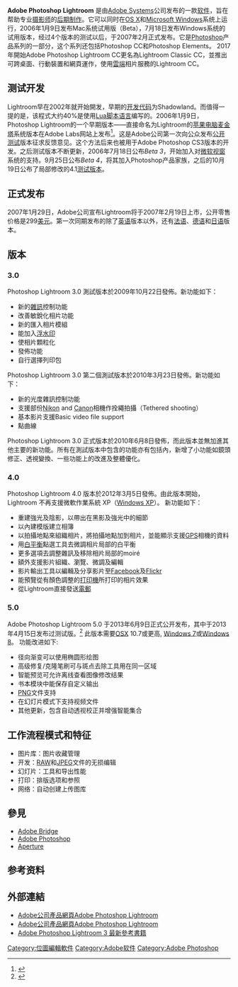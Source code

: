 {{Infobox_Software
|name = Adobe Lightroom Classic
|developer = [[Adobe_Systems|Adobe Systems]]
|logo = Adobe Photoshop Lightroom Classic CC icon.svg
|logo size =
|latest_release_version = 10.0
|latest_release_date = {{Start date and age|2020|10|19}} <ref>{{cite web|title=Lightroom Classic 的新增功能|url=https://helpx.adobe.com/tw/lightroom/help/whats-new.html|publisher=Adobe Systems|accessdate=2019-04-03|archive-date=2019-04-03|archive-url=https://web.archive.org/web/20190403104936/https://helpx.adobe.com/tw/lightroom/help/whats-new.html|dead-url=no}}</ref>
| programming language = [[C++|C++]], [[Lua|Lua]]<ref>{{Cite web |url=http://www.sauria.com/blog/2008/10/09/lua-in-lightroom/ |title=sauria.com |accessdate=2019-04-15 |archive-date=2019-07-01 |archive-url=https://web.archive.org/web/20190701204301/https://www.sauria.com/blog/2008/10/09/lua-in-lightroom/ |dead-url=no }}</ref>
|operating_system = [[Windows|Windows]], [[macOS|macOS]]
|genre = 照片后期处理
|license = 专有
|website = [https://www.adobe.com/products/photoshop-lightroom-classic.html Lightroom Classic]
}}
{{Infobox software
| name = Adobe Lightroom
| logo = Adobe Photoshop Lightroom CC logo.svg
| logo size =
| developer = [[Adobe_Systems|Adobe Systems]]
| latest release version = 4.0
| latest_release_date = {{Start date and age|2020|10|19}} <ref>{{cite web|title=Lightroom 的新增功能|url=https://helpx.adobe.com/tw/lightroom-cc/using/whats-new.html|publisher=Adobe Systems|accessdate=2019-04-03|archive-date=2019-04-03|archive-url=https://web.archive.org/web/20190403133606/https://helpx.adobe.com/tw/lightroom-cc/using/whats-new.html|dead-url=no}}</ref>
| operating system = [[Windows|Windows]], [[macOS|macOS]]
| website = [https://adobe.com/products/photoshop-lightroom.html Lightroom]
}}
'''Adobe Photoshop Lightroom''' 是由[[Adobe_Systems|Adobe Systems]]公司发布的一款[[软件|软件]]，旨在帮助专业[[摄影师|摄影师]]的[[后期制作|后期制作]]。它可以同时在[[OS_X|OS X]]和[[Microsoft_Windows|Microsoft Windows]]系统上运行，2006年1月9日发布Mac系统试用版（Beta），7月18日发布Windows系统的试用版本，经过4个版本的测试以后，于2007年2月正式发布。它是[[Photoshop|Photoshop]]产品系列的一部分，这个系列还包括Photoshop CC和Photoshop Elements。
2017年開始Adobe Photoshop Lightroom CC更名為Lightroom Classic CC，並推出可跨桌面、行動裝置和網頁運作，使用[[雲端|雲端]]相片服務的Lightroom CC。

== 测试开发 ==
Lightroom早在2002年就开始開发，早期的[[開發代號|开发代码]]为Shadowland。而值得一提的是，该程式大约40%是使用[[Lua|Lua]][[脚本语言|脚本语言]]编写的。2006年1月9日，Photoshop Lightroom的一个早期版本——直接命名为Lightroom的[[苹果电脑|苹果电脑]][[麦金塔|麦金塔]]系统版本在Adobe Labs网站上发布<ref>{{Cite web |url=http://labs.adobe.com/ |title=Adobe Labs |accessdate=2020-09-25 |archive-date=2017-01-06 |archive-url=https://web.archive.org/web/20170106141831/http://labs.adobe.com/ |dead-url=no }}</ref>。这是Adobe公司第一次向公众发布[[公开测试|公开测试]]版本征求反馈意见。这个方法后来也被用于Adobe Photoshop CS3版本的开发。之后测试版本不断更新，2006年7月18日公布''Beta 3''，开始加入对[[微软|微软]][[视窗|视窗]]系统的支持。9月25日公布''Beta 4''，将其加入Photoshop产品家族，之后的10月19日公布了局部修改的4.1[[测试版本|测试版本]]。

== 正式发布 ==
2007年1月29日，Adobe公司宣布Lightroom将于2007年2月19日上市，公开零售价格是299[[美元|美元]]。第一次同期发布的除了[[英语|英语]]版本以外，还有[[法语|法语]]、[[德语|德语]]和[[日语|日语]]版本。

==版本==
{{Wide image|dn lightroom release history.png|2731px|Lightroom發行時間表|100%}}
===3.0===
Photoshop Lightroom 3.0 測試版本於2009年10月22日發佈。新功能如下：

* 新的[[雜訊|雜訊]]控制功能
* 改善敏銳化相片功能
* 新的匯入相片模組
* 能加入[[浮水印|浮水印]]
* 使相片顆粒化
* 發佈功能
* 自行選擇列印包

Photoshop Lightroom 3.0 第二個測試版本於2010年3月23日發佈。新功能如下：

* 新的光度雜訊控制功能
* 支援部份[[Nikon|Nikon]] and [[佳能|Canon]]相機作拴繩拍攝（Tethered shooting） 
* 基本影片支援Basic video file support
* 點曲線

Photoshop Lightroom 3.0 正式版本於2010年6月8日發佈，而此版本並無加進其他主要的新功能。所有在測試版本中包含的功能亦有包括內，新增了小功能如鏡頭修正、透視變換、一些功能上的改進及整體優化。

===4.0===
Photoshop Lightroom 4.0 版本於2012年3月5日發佈。由此版本開始，Lightroom 不再支援微軟作業系統 XP（[[Windows_XP|Windows XP]]）。
新功能如下：

* 重建強光及陰影，以帶出在黑影及強光中的細節
* 以內建模版建立相簿
* 以拍攝地點來組織相片，將拍攝地點加到相片，並能顯示支援[[GPS|GPS]]相機的資料
* 用[[白平衡|白平衡]]點選工具去微調相片局部的白平衡
* 更多選項去調整雜訊及移除相片局部的moiré
* 額外支援影片組織、瀏覽、微調及編輯
* 影片輸出工具以編輯及分享影片至[[Facebook|Facebook]]及[[Flickr|Flickr]]
* 能預覽從有顏色調整的[[打印機|打印機]]所打印的相片效果
* 從Lightroom直接發送[[電郵|電郵]]

=== 5.0 ===
Adobe Photoshop Lightroom 5.0 于2013年6月9日正式公开发布，其中于2013年4月15日发布过测试版。<ref>{{cite web|title=Lightroom 5 now available|url=http://blogs.adobe.com/photoshopdotcom/2013/06/lightroom-5-now-available.html|accessdate=2013-09-19|archive-date=2013-06-10|archive-url=https://web.archive.org/web/20130610103748/http://blogs.adobe.com/photoshopdotcom/2013/06/lightroom-5-now-available.html|dead-url=no}}</ref> 此版本需要[[OSX|OSX]] 10.7或更高, [[Windows_7|Windows 7]]或[[Windows_8|Windows 8]]。
功能改进如下:

* 径向渐变可以使用椭圆形绘图
* 高级修复/克隆笔刷可与斑点去除工具用在同一区域
* 智能预览可允许离线查看图像修改结果
* 书本模块中能保存自定义输出
* [[PNG|PNG]]文件支持
* 在幻灯片模式下支持视频文件
* 其他更新，包含自动透视校正并增强智能集合

== 工作流程模式和特征 ==
* 图片库：图片收藏管理
* 开发：[[RAW|RAW]]和[[JPEG|JPEG]]文件的无损编辑
* 幻灯片：工具和导出性能
* 打印：排版选项和参照
* 网络：自动创建上传图库

== 參見 ==
* [[Adobe_Bridge|Adobe Bridge]]
* [[Adobe_Photoshop|Adobe Photoshop]]
* [[Aperture|Aperture]]

==参考资料==
{{Reflist|2}}

== 外部連結 ==
* [http://www.adobe.com/cn/products/photoshoplightroom/ Adobe公司產品網頁Adobe Photoshop Lightroom]{{Wayback|url=http://www.adobe.com/cn/products/photoshoplightroom/ |date=20070208040357 }}{{zh-cn}}
* [http://www.adobe.com/tw/products/photoshoplightroom/ Adobe公司產品網頁Adobe Photoshop Lightroom]{{Wayback|url=http://www.adobe.com/tw/products/photoshoplightroom/ |date=20070221215028 }}{{zh-tw}}
* [http://www.facebook.com/pages/%E8%B7%9F%E8%91%97%E6%94%9D%E5%BD%B1%E5%B8%AB%E5%AD%B8Lightroom-3/147430761996607/ Adobe Photoshop Lightroom 3 最新參考書籍]{{Wayback|url=http://www.facebook.com/pages/%E8%B7%9F%E8%91%97%E6%94%9D%E5%BD%B1%E5%B8%AB%E5%AD%B8Lightroom-3/147430761996607/ |date=20190215121428 }}{{zh-tw}}
{{AdobeCS}}
{{Adobe Systems}}

[[Category:位圖編輯軟件|Category:位圖編輯軟件]]
[[Category:Adobe软件|Category:Adobe软件]]
[[Category:Adobe_Photoshop|Category:Adobe Photoshop]]